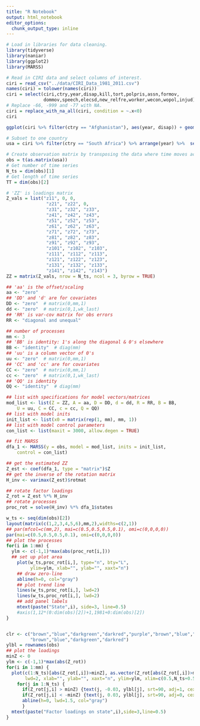 ```yaml
---
title: "R Notebook"
output: html_notebook
editor_options: 
  chunk_output_type: inline
---
```


```r
# Load in libraries for data cleaning.
library(tidyverse)
library(naniar)
library(ggplot2)
library(MARSS)

# Read in CIRI data and select columns of interest.
ciri = read_csv("../data/CIRI_Data_1981_2011.csv")
names(ciri) = tolower(names(ciri))
ciri = select(ciri,ctry,year,disap,kill,tort,polpris,assn,formov,
              dommov,speech,elecsd,new_relfre,worker,wecon,wopol,injud) 
# Replace -66, -999 and -77 with NA.
ciri = replace_with_na_all(ciri, condition = ~.x<0)
ciri
```

```r
ggplot(ciri %>% filter(ctry == "Afghanistan"), aes(year, disap)) + geom_point()
```

```r
# Subset to one country
usa = ciri %>% filter(ctry == "South Africa") %>% arrange(year) %>%  select(-ctry, -year)

# Create observation matrix by transposing the data where time moves across the columns.
obs = t(as.matrix(usa))
# Get number of time series
N_ts = dim(obs)[1]
# Get length of time series
TT = dim(obs)[2]

# 'ZZ' is loadings matrix
Z_vals = list("z11", 0, 0, 
               "z21", "z22", 0,
               "z31", "z32", "z33",
               "z41", "z42", "z43",
               "z51", "z52", "z53",
               "z61", "z62", "z63",
               "z71", "z72", "z73",
               "z81", "z82", "z83",
               "z91", "z92", "z93",
               "z101", "z102", "z103",
               "z111", "z112", "z113",
               "z121", "z122", "z123",
               "z131", "z132", "z133",
               "z141", "z142", "z143")
ZZ = matrix(Z_vals, nrow = N_ts, ncol = 3, byrow = TRUE)

## 'aa' is the offset/scaling
aa <- "zero"
## 'DD' and 'd' are for covariates
DD <- "zero"  # matrix(0,mm,1)
dd <- "zero"  # matrix(0,1,wk_last)
## 'RR' is var-cov matrix for obs errors
RR <- "diagonal and unequal"

## number of processes
mm <- 3
## 'BB' is identity: 1's along the diagonal & 0's elsewhere
BB <- "identity"  # diag(mm)
## 'uu' is a column vector of 0's
uu <- "zero"  # matrix(0,mm,1)
## 'CC' and 'cc' are for covariates
CC <- "zero"  # matrix(0,mm,1)
cc <- "zero"  # matrix(0,1,wk_last)
## 'QQ' is identity
QQ <- "identity"  # diag(mm)

## list with specifications for model vectors/matrices
mod_list <- list(Z = ZZ, A = aa, D = DD, d = dd, R = RR, B = BB, 
    U = uu, C = CC, c = cc, Q = QQ)
## list with model inits
init_list <- list(x0 = matrix(rep(1, mm), mm, 1))
## list with model control parameters
con_list <- list(maxit = 3000, allow.degen = TRUE)

## fit MARSS
dfa_1 <- MARSS(y = obs, model = mod_list, inits = init_list, 
    control = con_list)
```

```r
## get the estimated ZZ
Z_est <- coef(dfa_1, type = "matrix")$Z
## get the inverse of the rotation matrix
H_inv <- varimax(Z_est)$rotmat

## rotate factor loadings
Z_rot = Z_est %*% H_inv
## rotate processes
proc_rot = solve(H_inv) %*% dfa_1$states

w_ts <- seq(dim(obs)[2])
layout(matrix(c(1,2,3,4,5,6),mm,2),widths=c(2,1))
## par(mfcol=c(mm,2), mai=c(0.5,0.5,0.5,0.1), omi=c(0,0,0,0))
par(mai=c(0.5,0.5,0.5,0.1), omi=c(0,0,0,0))
## plot the processes
for(i in 1:mm) {
  ylm <- c(-1,1)*max(abs(proc_rot[i,]))
  ## set up plot area
    plot(w_ts,proc_rot[i,], type="n", bty="L",
         ylim=ylm, xlab="", ylab="", xaxt="n")
    ## draw zero-line
    abline(h=0, col="gray")
    ## plot trend line
    lines(w_ts,proc_rot[i,], lwd=2)
    lines(w_ts,proc_rot[i,], lwd=2)
    ## add panel labels
    mtext(paste("State",i), side=3, line=0.5)
    #axis(1,12*(0:dim(obs)[2])+1,1981+0:dim(obs)[2])
}


clr <- c("brown","blue","darkgreen","darkred","purple","brown","blue","darkgreen","darkred","purple",
         "brown","blue","darkgreen","darkred")
ylbl = rownames(obs)
## plot the loadings
minZ <- 0
ylm <- c(-1,1)*max(abs(Z_rot))
for(i in 1:mm) {
  plot(c(1:N_ts)[abs(Z_rot[,i])>minZ], as.vector(Z_rot[abs(Z_rot[,i])>minZ,i]), type="h",
       lwd=2, xlab="", ylab="", xaxt="n", ylim=ylm, xlim=c(0.5,N_ts+0.5), col=clr)
    for(j in 1:N_ts) {
      if(Z_rot[j,i] > minZ) {text(j, -0.03, ylbl[j], srt=90, adj=1, cex=1.2, col=clr[j])}
      if(Z_rot[j,i] < -minZ) {text(j, 0.03, ylbl[j], srt=90, adj=0, cex=1.2, col=clr[j])}
      abline(h=0, lwd=1.5, col="gray")
      } 
  mtext(paste("Factor loadings on state",i),side=3,line=0.5)
}

```